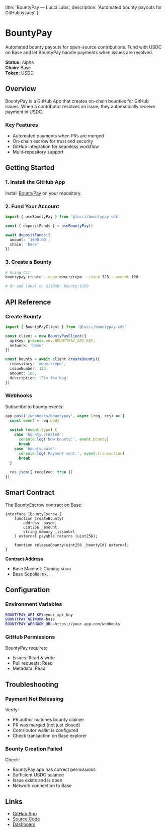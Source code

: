   title: 'BountyPay — Lucci Labs',
  description: 'Automated bounty payouts for GitHub issues'
}

# BountyPay

Automated bounty payouts for open-source contributions. Fund with USDC on Base and let BountyPay handle payments when issues are resolved.

**Status:** Alpha  
**Chain:** Base  
**Token:** USDC

## Overview

BountyPay is a GitHub App that creates on-chain bounties for GitHub issues. When a contributor resolves an issue, they automatically receive payment in USDC.

### Key Features

- Automated payments when PRs are merged
- On-chain escrow for trust and security
- GitHub integration for seamless workflow
- Multi-repository support

## Getting Started

### 1. Install the GitHub App

Install [BountyPay](https://github.com/apps/bountypay) on your repository.

### 2. Fund Your Account

```typescript
import { useBountyPay } from '@lucci/bountypay-sdk'

const { depositFunds } = useBountyPay()

await depositFunds({
  amount: '1000.00',
  chain: 'base'
})
```

### 3. Create a Bounty

```bash
# Using CLI
bountypay create --repo owner/repo --issue 123 --amount 100

# Or add label on GitHub: bounty:$100
```

## API Reference

### Create Bounty

```typescript
import { BountyPayClient } from '@lucci/bountypay-sdk'

const client = new BountyPayClient({
  apiKey: process.env.BOUNTYPAY_API_KEY,
  network: 'base'
})

const bounty = await client.createBounty({
  repository: 'owner/repo',
  issueNumber: 123,
  amount: 100,
  description: 'Fix the bug'
})
```

### Webhooks

Subscribe to bounty events:

```typescript
app.post('/webhooks/bountypay', async (req, res) => {
  const event = req.body
  
  switch (event.type) {
    case 'bounty.created':
      console.log('New bounty:', event.bounty)
      break
    case 'bounty.paid':
      console.log('Payment sent:', event.transaction)
      break
  }
  
  res.json({ received: true })
})
```

## Smart Contract

The BountyEscrow contract on Base:

```solidity
interface IBountyEscrow {
    function createBounty(
        address _payee,
        uint256 _amount,
        string memory _issueUrl
    ) external payable returns (uint256);
    
    function releaseBounty(uint256 _bountyId) external;
}
```

**Contract Address**

- Base Mainnet: Coming soon
- Base Sepolia: `0x...`

## Configuration

### Environment Variables

```bash
BOUNTYPAY_API_KEY=your_api_key
BOUNTYPAY_NETWORK=base
BOUNTYPAY_WEBHOOK_URL=https://your-app.com/webhooks
```

### GitHub Permissions

BountyPay requires:
- Issues: Read & write
- Pull requests: Read
- Metadata: Read

## Troubleshooting

### Payment Not Releasing

Verify:
- PR author matches bounty claimer
- PR was merged (not just closed)
- Contributor wallet is configured
- Check transaction on Base explorer

### Bounty Creation Failed

Check:
- BountyPay app has correct permissions
- Sufficient USDC balance
- Issue exists and is open
- Network connection to Base

## Links

- [GitHub App](https://github.com/apps/bountypay)
- [Source Code](https://github.com/lucci-xyz/bounty)
- [Dashboard](https://bountypay.xyz)
